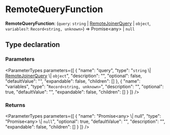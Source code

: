 
# RemoteQueryFunction

 **RemoteQueryFunction**: (`query`: `string` \| [RemoteJoinerQuery](../../types/interfaces/types.RemoteJoinerQuery.mdx) \| `object`, `variables?`: `Record<string, unknown>`) => Promise&#60;any&#62; \| `null`

## Type declaration

### Parameters

<ParameterTypes parameters={[
  {
    "name": "query",
    "type": "`string` \\| [RemoteJoinerQuery](../../types/interfaces/types.RemoteJoinerQuery.mdx) \\| `object`",
    "description": "",
    "optional": false,
    "defaultValue": "",
    "expandable": false,
    "children": []
  },
  {
    "name": "variables",
    "type": "`Record<string, unknown>`",
    "description": "",
    "optional": true,
    "defaultValue": "",
    "expandable": false,
    "children": []
  }
]} />

### Returns

<ParameterTypes parameters={[
  {
    "name": "Promise&#60;any&#62; \\| null",
    "type": "Promise&#60;any&#62; \\| `null`",
    "optional": true,
    "defaultValue": "",
    "description": "",
    "expandable": false,
    "children": []
  }
]} />
